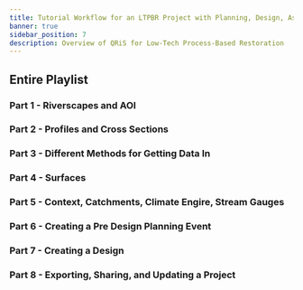 ```yaml
---
title: Tutorial Workflow for an LTPBR Project with Planning, Design, As-Built, and Monitoring
banner: true
sidebar_position: 7
description: Overview of QRiS for Low-Tech Process-Based Restoration 
---
```


## Entire Playlist 

<YouTubeEmbed videoId="videoseries?si=ShLyh1OooBaksIn1&amp;list=PLPBzerSDWJegfjDduObVa_eB6XdT-BLnb" />

### Part 1 - Riverscapes and AOI

<YouTubeEmbed videoId="wEKdaeMFyY0" />

### Part 2 - Profiles and Cross Sections

<YouTubeEmbed videoId="7wClv0s0e_8" />

### Part 3 - Different Methods for Getting Data In

<YouTubeEmbed videoId="XqWYD1pF5cE" />

### Part 4 - Surfaces

<YouTubeEmbed videoId="GDUhE4ooTbA" />

### Part 5 - Context, Catchments, Climate Engire, Stream Gauges

<YouTubeEmbed videoId="P-pnFZ7V41U" />

### Part 6 - Creating a Pre Design Planning Event

<YouTubeEmbed videoId="QbMnmlQPxak" />

### Part 7 - Creating a Design 

<YouTubeEmbed videoId="82TpwLrHPW8" />

### Part 8 - Exporting, Sharing, and Updating a Project

<YouTubeEmbed videoId="hwrVUMwFFuc" />